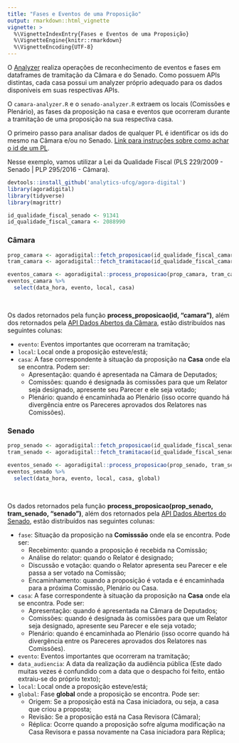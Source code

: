 ```yaml
---
title: "Fases e Eventos de uma Proposição"
output: rmarkdown::html_vignette
vignette: >
  %\VignetteIndexEntry{Fases e Eventos de uma Proposição}
  %\VignetteEngine{knitr::rmarkdown}
  %\VignetteEncoding{UTF-8}
---
```


O [Analyzer](https://github.com/analytics-ufcg/agora-digital/blob/master/R/analyzer.R) realiza operações de reconhecimento de eventos e fases em dataframes de tramitação da Câmara e do Senado. Como possuem APIs distintas, cada casa possui um analyzer próprio adequado para os dados disponíveis em suas respectivas APIs. 

O `camara-analyzer.R` e o `senado-analyzer.R` extraem os locais (Comissões e Plenário), as fases da proposição na casa e eventos que ocorreram durante a tramitação de uma proposição na sua respectiva casa.

O primeiro passo para analisar dados de qualquer PL é identificar os ids do mesmo na Câmara e/ou no Senado. [Link para instruções sobre como achar o id de um PL](https://github.com/analytics-ufcg/agora-digital#como-capturar-ids-de-proposi%C3%A7%C3%B5es). 

Nesse exemplo, vamos utilizar a Lei da Qualidade Fiscal (PLS 229/2009 - Senado | PLP 295/2016 - Câmara).

```r
devtools::install_github('analytics-ufcg/agora-digital')
library(agoradigital)
library(tidyverse)
library(magrittr)

id_qualidade_fiscal_senado <- 91341
id_qualidade_fiscal_camara <- 2088990
```

### Câmara

```r
prop_camara <- agoradigital::fetch_proposicao(id_qualidade_fiscal_camara, 'camara')
tram_camara <- agoradigital::fetch_tramitacao(id_qualidade_fiscal_camara, 'camara')

eventos_camara <- agoradigital::process_proposicao(prop_camara, tram_camara, "camara")
eventos_camara %>% 
  select(data_hora, evento, local, casa)
```

<br />

Os dados retornados pela função **process_proposicao(id, "camara")**, além dos retornados pela [API Dados Abertos da Câmara](https://dadosabertos.camara.leg.br/swagger/api.html), estão distribuídos nas seguintes colunas:

* `evento`: Eventos importantes que ocorreram na tramitação;
* `local`: Local onde a proposição esteve/está;
* `casa`: A fase correspondente à situação da proposição na **Casa** onde ela se encontra. Podem ser: 
    * Apresentação: quando é apresentada na Câmara de Deputados;
    * Comissões: quando é designada às comissões para que um Relator seja designado, apresente seu Parecer e ele seja votado;
    * Plenário: quando é encaminhada ao Plenário (isso ocorre quando há divergência entre os Pareceres aprovados dos Relatores nas Comissões).

### Senado

```r
prop_senado <- agoradigital::fetch_proposicao(id_qualidade_fiscal_senado, 'senado')
tram_senado <- agoradigital::fetch_tramitacao(id_qualidade_fiscal_senado, 'senado')

eventos_senado <- agoradigital::process_proposicao(prop_senado, tram_senado, 'senado')
eventos_senado %>% 
  select(data_hora, evento, local, casa, global)
```

<br />

Os dados retornados pela função **process_proposicao(prop_senado, tram_senado, "senado")**, além dos retornados pela [API Dados Abertos do Senado](https://www12.senado.leg.br/dados-abertos), estão distribuídos nas seguintes colunas:

* `fase`: Situação da proposição na **Comisssão** onde ela se encontra. Pode ser:
    * Recebimento: quando a proposição é recebida na Comissão;
    * Análise do relator: quando o Relator é designado;
    * Discussão e votação: quando o Relator apresenta seu Parecer e ele passa a ser votado na Comissão;
    * Encaminhamento: quando a proposição é votada e é encaminhada para a próxima Comissão, Plenário ou Casa.
* `casa`: A fase correspondente à situação da proposição na **Casa** onde ela se encontra. Pode ser: 
    * Apresentação: quando é apresentada na Câmara de Deputados;
    * Comissões: quando é designada às comissões para que um Relator seja designado, apresente seu Parecer e ele seja votado;
    * Plenário: quando é encaminhada ao Plenário (isso ocorre quando há divergência entre os Pareceres aprovados dos Relatores nas Comissões).
* `evento`: Eventos importantes que ocorreram na tramitação;
* `data_audiencia`: A data da realização da audiência pública (Este dado muitas vezes é confundido com a data que o despacho foi feito, então extraiu-se do próprio texto);
* `local`: Local onde a proposição esteve/está;
* `global`: Fase **global** onde a proposição se encontra. Pode ser:
    * Origem: Se a proposição está na Casa iniciadora, ou seja, a casa que criou a proposta;
    * Revisão: Se a proposição está na Casa Revisora (Câmara);
    * Réplica: Ocorre quando a proposição sofre alguma modificação na Casa Revisora e passa novamente na Casa iniciadora para Réplica;
